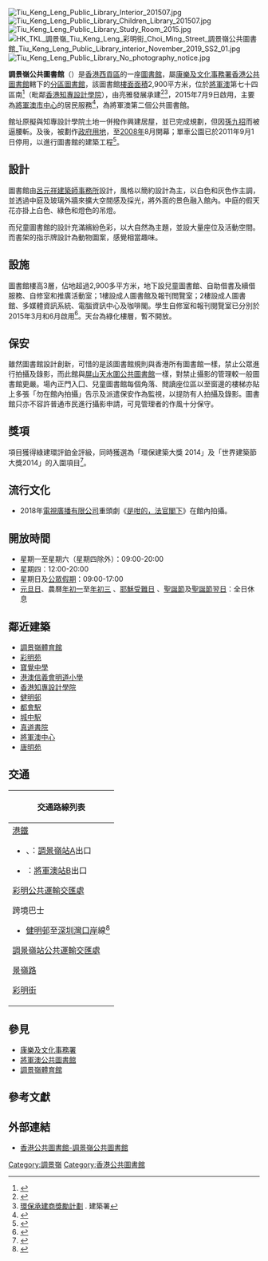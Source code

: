 {{Infobox_Library 
|名字    = 調景嶺公共圖書館
|英文名  = Tiu Keng Leng Public Library
|圖像    = Tiu Keng Leng Public Library 201507.jpg
|類型    = [[香港公共圖書館|香港公共圖書館]]
|建造時間= 2011年至2015年
|地址    = [[香港|香港]][[新界|新界]][[西貢區|西貢區]][[將軍澳|將軍澳]][[調景嶺|調景嶺]][[翠嶺路|翠嶺路]]4號<br/><ref name="location & open time">{{Cite web |url=https://www.hkpl.gov.hk/tc/locations/sai-kung/library/tiu-keng-leng.html |title=公共圖書館地點和開放時間 |access-date=2015-07-30 |archive-date=2021-02-27 |archive-url=https://web.archive.org/web/20210227012629/https://www.hkpl.gov.hk/tc/locations/sai-kung/library/tiu-keng-leng.html |dead-url=no }}</ref>
|隸屬於  = [[康樂及文化事務署|康樂及文化事務署]]－[[香港公共圖書館|香港公共圖書館]]
|藏品    = [[圖書|圖書]]、視聽資料及[[報刊|報刊]]
|館長    = 羅紹麒
|規模    = 館藏約272,000項
}}
[[File:Tiu_Keng_Leng_Public_Library_Interior_201507.jpg|alt=Tin Shui Wai Major Library at night]]
[[File:Tiu_Keng_Leng_Public_Library_Children_Library_201507.jpg|alt=Tin Shui Wai Major Library at night]]
[[File:Tiu_Keng_Leng_Public_Library_Study_Room_2015.jpg|alt=Tin Shui Wai Major Library at night]]
[[File:HK_TKL_調景嶺_Tiu_Keng_Leng_彩明街_Choi_Ming_Street_調景嶺公共圖書館_Tiu_Keng_Leng_Public_Library_interior_November_2019_SS2_01.jpg|alt=Tin Shui Wai Major Library at night]]
[[File:Tiu_Keng_Leng_Public_Library_No_photography_notice.jpg|alt=Tin Shui Wai Major Library at night]]

'''調景嶺公共圖書館'''（{{lang-en|'''Tiu Keng Leng Public Library'''}}）是[[香港|香港]][[西貢區|西貢區]]的一座[[圖書館|圖書館]]，屬[[康樂及文化事務署|康樂及文化事務署]][[香港公共圖書館|香港公共圖書館]]轄下的[[分區圖書館|分區圖書館]]，該圖書館[[總樓面面積|樓面面積]]2,900平方米，位於[[將軍澳|將軍澳]]第七十四區南<ref name=":0">{{Cite web |url=https://www.epd.gov.hk/eia/register/report-bc/eia146/fr.pdf |title=調景嶺環評報告，第36頁 |access-date=2021-05-04 |archive-date=2018-10-27 |archive-url=https://web.archive.org/web/20181027213703/https://www.epd.gov.hk/eia/register/report-bc/eia146/fr.pdf |dead-url=no }}</ref>（毗鄰[[香港知專設計學院|香港知專設計學院]]），由亮雅發展承建<ref>{{Cite web |url=https://www.lanon.hk/our-projects-1 |title=Our Projects- lenon |access-date=2019-06-03 |archive-url=https://web.archive.org/web/20190603121204/https://www.lanon.hk/our-projects-1 |archive-date=2019-06-03 |dead-url=yes }}</ref><ref>[https://www.archsd.gov.hk/tc/knowledge-sharing/green-contractor-award/2013.aspx 環保承建商獎勵計劃] {{Wayback|url=https://www.archsd.gov.hk/tc/knowledge-sharing/green-contractor-award/2013.aspx |date=20191027060357 }}. 建築署</ref>，2015年7月9日啟用，主要為[[將軍澳市中心|將軍澳市中心]]的居民服務<ref>{{Cite web |url=http://www.info.gov.hk/gia/general/201507/06/P201507060417.htm |title=調景嶺公共圖書館周四啟用　提供多元化圖書館服務（附圖）  2015-07-06 |access-date=2015-07-30 |archive-date=2019-10-21 |archive-url=https://web.archive.org/web/20191021021014/https://www.info.gov.hk/gia/general/201507/06/P201507060417.htm |dead-url=no }}</ref>，為將軍澳第二個公共圖書館。

館址原擬與知專設計學院土地一併撥作興建居屋，並已完成規劃，但因[[孫九招|孫九招]]而被逼腰斬。及後，被劃作[[政府用地|政府用地]]，至[[2008年|2008年]]8月{{tsl|yue|調景嶺臨時單車公園|調景嶺臨時單車公園}}開幕；單車公園已於2011年9月1日停用，以進行圖書館的建築工程<ref>{{Cite web |url=http://www.lukpingchoi.com/Upload/20110829160618.pdf |title=存档副本 |access-date=2019-07-02 |archive-url=https://web.archive.org/web/20160901185511/http://lukpingchoi.com/Upload/20110829160618.pdf |archive-date=2016-09-01 |dead-url=yes }}</ref>。

== 設計 ==
圖書館由[[呂元祥建築師事務所|呂元祥建築師事務所]]設計，風格以簡約設計為主，以白色和灰色作主調，並透過中庭及玻璃外牆來擴大空間感及採光，將外面的景色融入館內。中庭的假天花亦掛上白色、綠色和燈色的吊燈。

而兒童圖書館的設計充滿繽紛色彩，以大自然為主題，並設大量座位及活動空間。而書架的指示牌設計為動物圖案，感覺相當趣味。

== 設施 ==
圖書館樓高3層，佔地超過2,900多平方米，地下設兒童圖書館、自助借書及續借服務、自修室和推廣活動室；1樓設成人圖書館及報刊閲覽室；2樓設成人圖書館、多媒體資訊系統、電腦資訊中心及咖啡閣。學生自修室和報刊閱覽室已分別於2015年3月和6月啟用<ref>{{Cite web |url=http://www.news.gov.hk/tc/city_life/html/2015/07/20150706_130156.shtml |title=調景嶺公共圖書館周四啟用 香港政府新聞網 2015-07-06 |access-date=2015-07-30 |archive-date=2016-03-08 |archive-url=https://web.archive.org/web/20160308033828/http://www.news.gov.hk/tc/city_life/html/2015/07/20150706_130156.shtml |dead-url=no }}</ref>。天台為綠化樓層，暫不開放。

== 保安 ==
雖然圖書館設計創新，可惜的是該圖書館規則與香港所有圖書館一樣，禁止公眾進行拍攝及錄影，而此館與[[屏山天水圍公共圖書館|屏山天水圍公共圖書館]]一樣，對禁止攝影的管理較一般圖書館更嚴。場內正門入囗、兒童圖書館每個角落、閲讀座位區以至窗邊的樓梯亦貼上多張「勿在館內拍攝」告示及派遣保安作為監視，以提防有人拍攝及錄影。圖書館只亦不容許普通市民進行攝影申請，可見管理者的作風十分保守。

== 獎項 ==
項目獲得綠建環評鉑金評級，同時獲選為「環保建築大獎 2014」及「世界建築節大獎2014」的入圍項目<ref>{{Cite web |url=http://www.archsd.gov.hk/archsd/html/report2015/tc/greening-and-landscaping.html |title=資源運用及管理 / 綠化園境  建築署 - 可持續發展報告2015 |access-date=2016-04-03 |archive-date=2019-12-09 |archive-url=https://web.archive.org/web/20191209212031/https://www.archsd.gov.hk/archsd/html/report2015/tc/greening-and-landscaping.html |dead-url=no }}</ref>。

== 流行文化 ==
*2018年[[電視廣播有限公司|電視廣播有限公司]]重頭劇《[[是咁的，法官閣下|是咁的，法官閣下]]》在館內拍攝。

== 開放時間 ==
{{UTC+8}}
*星期一至星期六（星期四除外）：09:00-20:00
*星期四：12:00-20:00
*星期日及[[香港節日與公眾假期|公眾假期]]：09:00-17:00
*[[元旦日|元旦日]]、農曆[[年初一|年初一]]至[[年初三|年初三]] 、[[耶穌受難日|耶穌受難日]] 、[[聖誕節|聖誕節]]及[[聖誕節翌日|聖誕節翌日]]：全日休息

== 鄰近建築 ==
*[[調景嶺體育館|調景嶺體育館]]
*[[彩明苑|彩明苑]]
*[[寶覺中學|寶覺中學]]
*[[港澳信義會明道小學|港澳信義會明道小學]]
*[[香港知專設計學院|香港知專設計學院]]
*[[健明邨|健明邨]]
*[[都會駅|都會駅]]
*[[城中駅|城中駅]]
*[[真道書院|真道書院]]
*[[將軍澳中心|將軍澳中心]]
*[[唐明苑|唐明苑]]

== 交通 ==
{| class="mw-collapsible mw-collapsed wikitable" style="background:white; margin: 0 auto; width: auto;" 
! 交通路線列表
|-
|
;[[港鐵|港鐵]]
*{{港鐵路線標誌|KTL}}、{{港鐵路線標誌|TKL}}：[[調景嶺站|調景嶺站]]A出口
*{{港鐵路線標誌|TKL}}：[[將軍澳站|將軍澳站]]B出口
;[[彩明公共運輸交匯處|彩明公共運輸交匯處]]
{{九龍新界巴士簡單列表|93M|290|290A}}{{新界專線小巴簡單列表|108A}}
;跨境巴士
*[[健明邨|健明邨]]至[[深圳灣口岸|深圳灣口岸]]線<ref>{{cite web |url=http://www.chinalink.hk/co_service_routesdongjiulong.html |title=存档副本 |accessdate=2016-09-17 |deadurl=yes |archiveurl=https://web.archive.org/web/20160918005834/http://www.chinalink.hk/co_service_routesdongjiulong.html |archivedate=2016-09-18 }}</ref>
;[[調景嶺站公共運輸交匯處|調景嶺站公共運輸交匯處]]
{{九龍新界巴士簡單列表|290X|792M|796C|796E|796P|796S|796X|798|798B|N290}}{{大嶼山巴士簡單列表|A29P|E22A|E22C}}{{過海隧道巴士簡單列表|694}}
{{新界專線小巴簡單列表|110}}
;[[景嶺路|景嶺路]]
{{九龍新界巴士簡單列表|93M|290|290A|290X|792M|796C|796E|796P|796S|796X|798B|N290|N796}}{{大嶼山巴士簡單列表|A29P|E22A|E22S|N29}}{{過海隧道巴士簡單列表|694|N691}}
{{新界專線小巴簡單列表|110}}
;[[彩明街|彩明街]]
{{九龍新界巴士簡單列表|796C|796S|796X}}{{新界專線小巴簡單列表|108A|110}}
|}

== 參見 ==
* [[康樂及文化事務署|康樂及文化事務署]]
* [[將軍澳公共圖書館|將軍澳公共圖書館]]
* [[調景嶺體育館|調景嶺體育館]]

== 參考文獻 ==
{{Reflist}}

== 外部連結 ==
* [http://www.hkpl.gov.hk/tc/locations/sai-kung/library/tiu-keng-leng.html 香港公共圖書館-調景嶺公共圖書館] {{Wayback|url=http://www.hkpl.gov.hk/tc/locations/sai-kung/library/tiu-keng-leng.html |date=20210227012629 }}

{{香港公共圖書館}}

[[Category:調景嶺|Category:調景嶺]]
[[Category:香港公共圖書館|Category:香港公共圖書館]]